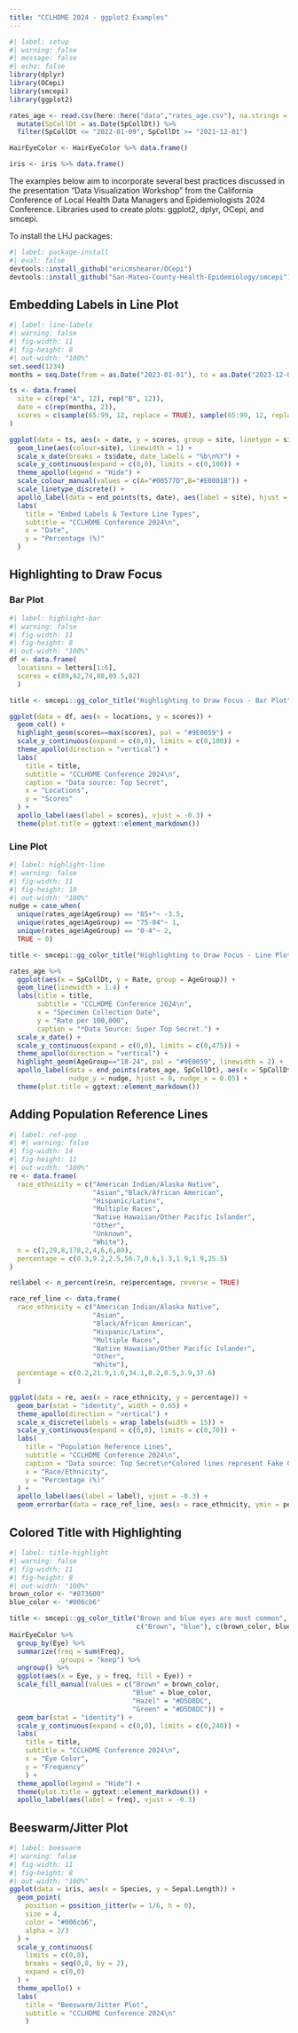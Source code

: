 ```yaml
---
title: "CCLHDME 2024 - ggplot2 Examples"
---
```


```r
#| label: setup
#| warning: false
#| message: false
#| echo: false
library(dplyr)
library(OCepi)
library(smcepi)
library(ggplot2)

rates_age <- read.csv(here::here("data","rates_age.csv"), na.strings = "", stringsAsFactors = FALSE) %>%
  mutate(SpCollDt = as.Date(SpCollDt)) %>%
  filter(SpCollDt <= "2022-01-09", SpCollDt >= "2021-12-01")

HairEyeColor <- HairEyeColor %>% data.frame()

iris <- iris %>% data.frame()
```

The examples below aim to incorporate several best practices discussed in the presentation "Data Visualization Workshop" from the California Conference of Local Health Data Managers and Epidemiologists 2024 Conference. Libraries used to create plots: ggplot2, dplyr, OCepi, and smcepi.

To install the LHJ packages:

```r
#| label: package-install
#| eval: false
devtools::install_github("ericmshearer/OCepi")
devtools::install_github("San-Mateo-County-Health-Epidemiology/smcepi")
```

## Embedding Labels in Line Plot

```r
#| label: line-labels
#| warning: false
#| fig-width: 11
#| fig-height: 8
#| out-width: "100%"
set.seed(1234)
months = seq.Date(from = as.Date("2023-01-01"), to = as.Date("2023-12-01"), by = "month")

ts <- data.frame(
  site = c(rep("A", 12), rep("B", 12)),
  date = c(rep(months, 2)),
  scores = c(sample(65:99, 12, replace = TRUE), sample(65:99, 12, replace = TRUE))
)

ggplot(data = ts, aes(x = date, y = scores, group = site, linetype = site)) +
  geom_line(aes(colour=site), linewidth = 1) +
  scale_x_date(breaks = ts$date, date_labels = "%b\n%Y") +
  scale_y_continuous(expand = c(0,0), limits = c(0,100)) +
  theme_apollo(legend = "Hide") +
  scale_colour_manual(values = c(A="#00577D",B="#E0001B")) +
  scale_linetype_discrete() +
  apollo_label(data = end_points(ts, date), aes(label = site), hjust = 0) +
  labs(
    title = "Embed Labels & Texture Line Types",
    subtitle = "CCLHDME Conference 2024\n",
    x = "Date",
    y = "Percentage (%)"
  )
```

## Highlighting to Draw Focus

### Bar Plot

```r
#| label: highlight-bar
#| warning: false
#| fig-width: 11
#| fig-height: 8
#| out-width: "100%"
df <- data.frame(
  locations = letters[1:6],
  scores = c(89,62,74,88,89.5,82)
  )

title <- smcepi::gg_color_title("Highlighting to Draw Focus - Bar Plot", c("Highlighting"), c("#9E0059"))

ggplot(data = df, aes(x = locations, y = scores)) +
  geom_col() +
  highlight_geom(scores==max(scores), pal = "#9E0059") +
  scale_y_continuous(expand = c(0,0), limits = c(0,100)) +
  theme_apollo(direction = "vertical") +
  labs(
    title = title,
    subtitle = "CCLHDME Conference 2024\n",
    caption = "Data source: Top Secret",
    x = "Locations",
    y = "Scores"
  ) +
  apollo_label(aes(label = scores), vjust = -0.3) +
  theme(plot.title = ggtext::element_markdown())
```

### Line Plot

```r
#| label: highlight-line
#| warning: false
#| fig-width: 11
#| fig-height: 10
#| out-width: "100%"
nudge = case_when(
  unique(rates_age$AgeGroup) == "85+"~ -3.5,
  unique(rates_age$AgeGroup) == "75-84"~ 1,
  unique(rates_age$AgeGroup) == "0-4"~ 2,
  TRUE ~ 0)

title <- smcepi::gg_color_title("Highlighting to Draw Focus - Line Plot", c("Highlighting"), c("#9E0059"))

rates_age %>%
  ggplot(aes(x = SpCollDt, y = Rate, group = AgeGroup)) +
  geom_line(linewidth = 1.4) + 
  labs(title = title,
       subtitle = "CCLHDME Conference 2024\n",
       x = "Specimen Collection Date",
       y = "Rate per 100,000",
       caption = "*Data Source: Super Top Secret.") +
  scale_x_date() +
  scale_y_continuous(expand = c(0,0), limits = c(0,475)) +
  theme_apollo(direction = "vertical") +
  highlight_geom(AgeGroup=="18-24", pal = "#9E0059", linewidth = 2) +
  apollo_label(data = end_points(rates_age, SpCollDt), aes(x = SpCollDt, y = Rate, label = AgeGroup),
               nudge_y = nudge, hjust = 0, nudge_x = 0.05) +
  theme(plot.title = ggtext::element_markdown())
```

## Adding Population Reference Lines

```r
#| label: ref-pop 
#| #| warning: false
#| fig-width: 14
#| fig-height: 11
#| out-width: "100%"
re <- data.frame(
  race_ethnicity = c("American Indian/Alaska Native",
                     "Asian","Black/African American",
                     "Hispanic/Latinx",
                     "Multiple Races",
                     "Native Hawaiian/Other Pacific Islander",
                     "Other",
                     "Unknown",
                     "White"),
  n = c(1,29,8,178,2,4,6,6,80),
  percentage = c(0.3,9.2,2.5,56.7,0.6,1.3,1.9,1.9,25.5)
)

re$label <- n_percent(re$n, re$percentage, reverse = TRUE)

race_ref_line <- data.frame(
  race_ethnicity = c("American Indian/Alaska Native",
                     "Asian",
                     "Black/African American",
                     "Hispanic/Latinx",
                     "Multiple Races",
                     "Native Hawaiian/Other Pacific Islander",
                     "Other",
                     "White"),
  percentage = c(0.2,21.9,1.6,34.1,0.2,0.5,3.9,37.6)
  )

ggplot(data = re, aes(x = race_ethnicity, y = percentage)) +
  geom_bar(stat = "identity", width = 0.65) +
  theme_apollo(direction = "vertical") +
  scale_x_discrete(labels = wrap_labels(width = 15)) +
  scale_y_continuous(expand = c(0,0), limits = c(0,70)) +
  labs(
    title = "Population Reference Lines",
    subtitle = "CCLHDME Conference 2024\n",
    caption = "Data source: Top Secret\n*Colored lines represent Fake County population.",
    x = "Race/Ethnicity",
    y = "Percentage (%)"
  ) +
  apollo_label(aes(label = label), vjust = -0.3) +
  geom_errorbar(data = race_ref_line, aes(x = race_ethnicity, ymin = percentage, ymax = percentage), color = "#9E0059", linewidth = 1.5)
```

## Colored Title with Highlighting

```r
#| label: title-highlight
#| warning: false
#| fig-width: 11
#| fig-height: 8
#| out-width: "100%"
brown_color <- "#873600"
blue_color <- "#006cb6"

title <- smcepi::gg_color_title("Brown and blue eyes are most common",
                                c("Brown", "blue"), c(brown_color, blue_color))
HairEyeColor %>%
  group_by(Eye) %>%
  summarize(freq = sum(Freq),
            .groups = "keep") %>%
  ungroup() %>%
  ggplot(aes(x = Eye, y = freq, fill = Eye)) +
  scale_fill_manual(values = c("Brown" = brown_color,
                               "Blue" = blue_color,
                               "Hazel" = "#D5D8DC",
                               "Green" = "#D5D8DC")) + 
  geom_bar(stat = "identity") +
  scale_y_continuous(expand = c(0,0), limits = c(0,240)) +
  labs(
    title = title,
    subtitle = "CCLHDME Conference 2024\n",
    x = "Eye Color",
    y = "Frequency"
    ) +
  theme_apollo(legend = "Hide") +
  theme(plot.title = ggtext::element_markdown()) +
  apollo_label(aes(label = freq), vjust = -0.3)
```

## Beeswarm/Jitter Plot

```r
#| label: beeswarm
#| warning: false
#| fig-width: 11
#| fig-height: 8
#| out-width: "100%"
ggplot(data = iris, aes(x = Species, y = Sepal.Length)) +
  geom_point(
    position = position_jitter(w = 1/6, h = 0),
    size = 4, 
    color = "#006cb6", 
    alpha = 2/3
  ) +
  scale_y_continuous(
    limits = c(0,8),
    breaks = seq(0,8, by = 2),
    expand = c(0,0)
  ) +
  theme_apollo() +
  labs(
    title = "Beeswarm/Jitter Plot",
    subtitle = "CCLHDME Conference 2024\n"
    )
```
